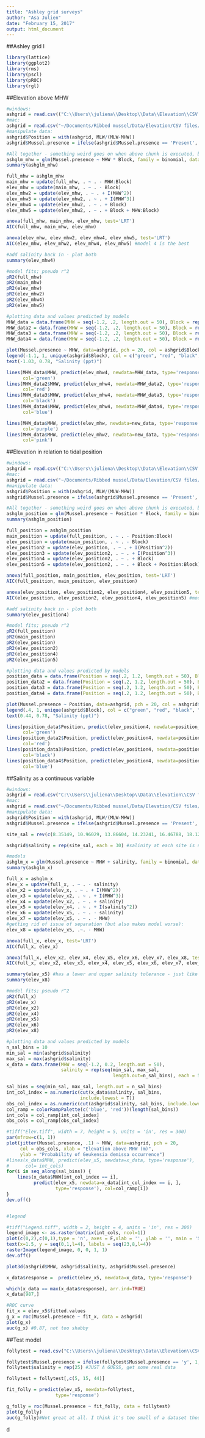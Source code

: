 ```yaml
---
title: "Ashley grid surveys"
author: "Asa Julien"
date: "February 15, 2017"
output: html_document
---
```

##Ashley grid I
```r
library(lattice)
library(ggplot2)
library(rms)
library(pscl)
library(pROC)
library(rgl)
```


##Elevation above MHW
```r
#windows:
ashgrid = read.csv(("C:\\Users\\juliena\\Desktop\\Data\\Elevation\\CSV files\\Ash_grids.csv"))
#mac:
ashgrid = read.csv("~/Documents/Ribbed mussel/Data/Elevation/CSV files/Ash_grids.csv")
#manipulate data:
ashgrid$Position = with(ashgrid, MLW/(MLW-MHW))
ashgrid$Mussel.presence = ifelse(ashgrid$Mussel.presence == 'Present', 1, 0)

#All together - something weird goes on when above chunk is executed, but the code below will work
ashglm_mhw = glm(Mussel.presence ~ MHW * Block, family = binomial, data = ashgrid)
summary(ashglm_mhw)

full_mhw = ashglm_mhw
main_mhw = update(full_mhw, . ~ . - MHW:Block)
elev_mhw = update(main_mhw, . ~ . - Block)
elev_mhw2 = update(elev_mhw, . ~ . + I(MHW^2))
elev_mhw3 = update(elev_mhw2, . ~ . + I(MHW^3))
elev_mhw4 = update(elev_mhw2, . ~ . + Block)
elev_mhw5 = update(elev_mhw2, . ~ . + Block + MHW:Block)

anova(full_mhw, main_mhw, elev_mhw, test='LRT')
AIC(full_mhw, main_mhw, elev_mhw)

anova(elev_mhw, elev_mhw2, elev_mhw4, elev_mhw5, test='LRT')
AIC(elev_mhw, elev_mhw2, elev_mhw4, elev_mhw5) #model 4 is the best

#add salinity back in - plot both
summary(elev_mhw4)

#model fits; pseudo r^2
pR2(full_mhw)
pR2(main_mhw)
pR2(elev_mhw)
pR2(elev_mhw2)
pR2(elev_mhw4)
pR2(elev_mhw5)

#plotting data and values predicted by models
MHW_data = data.frame(MHW = seq(-1.2, .2, length.out = 50), Block = rep(c("20-25"), each = 50))
MHW_data2 = data.frame(MHW = seq(-1.2, .2, length.out = 50), Block = rep(c("15-20"), each = 50))
MHW_data3 = data.frame(MHW = seq(-1.2, .2, length.out = 50), Block = rep(c("10-15"), each = 50))
MHW_data4 = data.frame(MHW = seq(-1.2, .2, length.out = 50), Block = rep(c("5-10"), each = 50))

plot(Mussel.presence ~ MHW, data=ashgrid, pch = 20, col = ashgrid$Block, xlab = "Elevation above MHW (m)", ylab = "Probability of Geukensia demissa occurrence")
legend(-1.1, 1, unique(ashgrid$Block), col = c("green", "red", "black", "blue"), pch = 20)
text(-1.03, 0.78, "Salinity (ppt)")

lines(MHW_data$MHW, predict(elev_mhw4, newdata=MHW_data, type='response'),
      col='green')
lines(MHW_data2$MHW, predict(elev_mhw4, newdata=MHW_data2, type='response'),
      col='red')
lines(MHW_data3$MHW, predict(elev_mhw4, newdata=MHW_data3, type='response'),
      col='black')
lines(MHW_data4$MHW, predict(elev_mhw4, newdata=MHW_data4, type='response'),
      col='blue')

lines(MHW_data$MHW, predict(elev_mhw, newdata=new_data, type='response'),
      col='purple')
lines(MHW_data$MHW, predict(elev_mhw2, newdata=new_data, type='response'),
      col='pink')

```


##Elevation in relation to tidal position
```r
#windows:
ashgrid = read.csv(("C:\\Users\\juliena\\Desktop\\Data\\Elevation\\CSV files\\Ash_grids.csv"))
#mac:
ashgrid = read.csv("~/Documents/Ribbed mussel/Data/Elevation/CSV files/Ash_grids.csv")
#manipulate data:
ashgrid$Position = with(ashgrid, MLW/(MLW-MHW))
ashgrid$Mussel.presence = ifelse(ashgrid$Mussel.presence == 'Present', 1, 0)

#All together - something weird goes on when above chunk is executed, but the code below will work
ashglm_position = glm(Mussel.presence ~ Position * Block, family = binomial, data = ashgrid)
summary(ashglm_position)

full_position = ashglm_position
main_position = update(full_position, . ~ . - Position:Block)
elev_position = update(main_position, . ~ . - Block)
elev_position2 = update(elev_position, . ~ . + I(Position^2))
elev_position3 = update(elev_position2, . ~ . + I(Position^3))
elev_position4 = update(elev_position2, . ~ . + Block)
elev_position5 = update(elev_position2, . ~ . + Block + Position:Block)

anova(full_position, main_position, elev_position, test='LRT')
AIC(full_position, main_position, elev_position)

anova(elev_position, elev_position2, elev_position4, elev_position5, test='LRT')
AIC(elev_position, elev_position2, elev_position4, elev_position5) #model 4 is the best

#add salinity back in - plot both
summary(elev_position4)

#model fits; pseudo r^2
pR2(full_position)
pR2(main_position)
pR2(elev_position)
pR2(elev_position2)
pR2(elev_position4)
pR2(elev_position5)

#plotting data and values predicted by models
position_data = data.frame(Position = seq(.2, 1.2, length.out = 50), Block = rep(c("20-25"), each = 50))
position_data2 = data.frame(Position = seq(.2, 1.2, length.out = 50), Block = rep(c("15-20"), each = 50))
position_data3 = data.frame(Position = seq(.2, 1.2, length.out = 50), Block = rep(c("10-15"), each = 50))
position_data4 = data.frame(Position = seq(.2, 1.2, length.out = 50), Block = rep(c("5-10"), each = 50))

plot(Mussel.presence ~ Position, data=ashgrid, pch = 20, col = ashgrid$Block, xlab = "Tidal position (%)", ylab = "Probability of Geukensia demissa occurrence")
legend(.4, 1, unique(ashgrid$Block), col = c("green", "red", "black", "blue"), pch = 20)
text(0.44, 0.78, "Salinity (ppt)")

lines(position_data$Position, predict(elev_position4, newdata=position_data, type='response'),
      col='green')
lines(position_data2$Position, predict(elev_position4, newdata=position_data2, type='response'),
      col='red')
lines(position_data3$Position, predict(elev_position4, newdata=position_data3, type='response'),
      col='black')
lines(position_data4$Position, predict(elev_position4, newdata=position_data4, type='response'),
      col='blue')


```


##Salinity as a continuous variable
```r
#windows:
ashgrid = read.csv("C:\\Users\\juliena\\Desktop\\Data\\Elevation\\CSV files\\Ash_grids.csv")
#mac:
ashgrid = read.csv("~/Documents/Ribbed mussel/Data/Elevation/CSV files/Ash_grids.csv")
#manipulate data:
ashgrid$Position = with(ashgrid, MLW/(MLW-MHW))
ashgrid$Mussel.presence = ifelse(ashgrid$Mussel.presence == 'Present', 1, 0)

site_sal = rev(c(8.35149, 10.96029, 13.86604, 14.23241, 16.46788, 18.12259, 22.67457, 23.05144)) #YOU SHOULD DOUBLE CHECK THESE AND MAKE SURE THEY ARE CALCULATED WELL

ashgrid$salinity = rep(site_sal, each = 30) #salinity at each site is now continuous, based on interpolation from Kelsey's data

#models
ashglm_x = glm(Mussel.presence ~ MHW + salinity, family = binomial, data = ashgrid)
summary(ashglm_x)

full_x = ashglm_x
elev_x = update(full_x, . ~ . - salinity)
elev_x2 = update(elev_x, . ~ . + I(MHW^2))
elev_x3 = update(elev_x2, . ~ . + I(MHW^3))
elev_x4 = update(elev_x2, . ~ . + salinity)
elev_x5 = update(elev_x4, . ~ . + I(salinity^2))
elev_x6 = update(elev_x5, . ~ . - salinity)
elev_x7 = update(elev_x5, . ~ . - MHW)
#getting rid of issue of separation (but also makes model worse):
elev_x8 = update(elev_x5, .~. - MHW)

anova(full_x, elev_x, test='LRT')
AIC(full_x, elev_x)

anova(full_x, elev_x2, elev_x4, elev_x5, elev_x6, elev_x7, elev_x8, test='LRT')
AIC(full_x, elev_x2, elev_x3, elev_x4, elev_x5, elev_x6, elev_x7, elev_x8) #model 5 is the best

summary(elev_x5) #has a lower and upper salinity tolerance - just like elevation - which might be why the quadratic equation works better
summary(elev_x8)

#model fits; pseudo r^2
pR2(full_x)
pR2(elev_x)
pR2(elev_x2)
pR2(elev_x4)
pR2(elev_x5)
pR2(elev_x6)
pR2(elev_x8)

#plotting data and values predicted by models
n_sal_bins = 10
min_sal = min(ashgrid$salinity)
max_sal = max(ashgrid$salinity)
x_data = data.frame(MHW = seq(-1.2, 0.2, length.out = 50),
                    salinity = rep(seq(min_sal, max_sal,
                                       length.out=n_sal_bins), each = 50))

sal_bins = seq(min_sal, max_sal, length.out = n_sal_bins)
int_col_index = as.numeric(cut(x_data$salinity, sal_bins,
                           include.lowest = T))
obs_col_index = as.numeric(cut(ashgrid$salinity, sal_bins, include.lowest = T))
col_ramp = colorRampPalette(c('blue', 'red'))(length(sal_bins)) 
int_cols = col_ramp[int_col_index]
obs_cols = col_ramp[obs_col_index]

#tiff("Elev.tiff", width = 7, height = 5, units = 'in', res = 300)
par(mfrow=c(1, 1))
plot(jitter(Mussel.presence, .1) ~ MHW, data=ashgrid, pch = 20,
     col = obs_cols, xlab = "Elevation above MHW (m)", 
     ylab = "Probability of Geukensia demissa occurrence")
#lines(x_data$MHW, predict(elev_x5, newdata=x_data, type='response'),
#      col= int_cols)
for(i in seq_along(sal_bins)) {
    lines(x_data$MHW[int_col_index == i], 
          predict(elev_x5, newdata=x_data[int_col_index == i, ],
                  type='response'), col=col_ramp[i])
}
dev.off()


#legend

#tiff("Legend.tiff", width = 2, height = 4, units = 'in', res = 300)
legend_image <- as.raster(matrix(int_cols, ncol=1))
plot(c(0,2),c(0,1),type = 'n', axes = F,xlab = '', ylab = '', main = 'Salinity (ppt)')
text(x=1.5, y = seq(0,1,l=4), labels = seq(23,8,l=4))
rasterImage(legend_image, 0, 0, 1, 1)
dev.off()

plot3d(ashgrid$MHW, ashgrid$salinity, ashgrid$Mussel.presence)

x_data$response =  predict(elev_x5, newdata=x_data, type='response')

which(x_data == max(x_data$response), arr.ind=TRUE)
x_data[987,]

#ROC curve
fit_x = elev_x5$fitted.values
g_x = roc(Mussel.presence ~ fit_x, data = ashgrid)
plot(g_x)
auc(g_x) #0.87, not too shabby

```

##Test model
```r
follytest = read.csv("C:\\Users\\juliena\\Desktop\\Data\\Elevation\\CSV files\\FBCP_elevation_survey.csv")

follytest$Mussel.presence = ifelse(follytest$Mussel.presence == 'y', 1, 0)
follytest$salinity = rep(25) #JUST A GUESS, get some real data

follytest = follytest[,c(5, 15, 44)]

fit_folly = predict(elev_x5, newdata=follytest,
                  type='response')

g_folly = roc(Mussel.presence ~ fit_folly, data = follytest)
plot(g_folly)
auc(g_folly)#Not great at all. I think it's too small of a dataset though, with not enough of a range in elevation.
```

d
